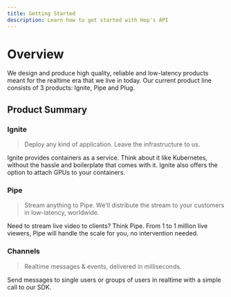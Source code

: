 ```yaml
---
title: Getting Started
description: Learn how to get started with Hop's API
---
```


# Overview

We design and produce high quality, reliable and low-latency products meant for the realtime era that we live in today. Our current product line consists of 3 products: Ignite, Pipe and Plug.

## Product Summary

### Ignite

> Deploy any kind of application. Leave the infrastructure to us.

Ignite provides containers as a service. Think about it like Kubernetes, without the hassle and boilerplate that comes with it. Ignite also offers the option to attach GPUs to your containers.

### Pipe

> Stream anything to Pipe. We'll distribute the stream to your customers in low-latency, worldwide.

Need to stream live video to clients? Think Pipe. From 1 to 1 million live viewers, Pipe will handle the scale for you, no intervention needed.

### Channels

> Realtime messages & events, delivered in milliseconds.

Send messages to single users or groups of users in realtime with a simple call to our SDK.
